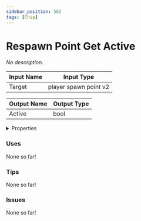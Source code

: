 ```yaml
---
sidebar_position: 562
tags: [Chip]
---
```


# Respawn Point Get Active

*No description.*



| Input Name | Input Type |
|-----------|-----------|
| Target | player spawn point v2 |

| Output Name | Output Type |
|-----------|-----------|
| Active | bool |


<details>
  <summary>Properties</summary>
  <div>
    <div>
    <table>
      <thead>
        <tr>
          <th>Is beta required?</th>
          <th>❌</th>
        </tr>
        <tr>
          <th>Is this chip a trolling risk?</th>
          <th>❌</th>
        </tr>
        <tr>
          <th>Chip UUPD</th>
          <th>49bab5c6-d519-4af5-a5ee-466798e3e8bd</th>
        </tr>
      </thead>
    </table>
    </div>
  </div>
</details>

### Uses

None so far!

### Tips

None so far!

### Issues

None so far!